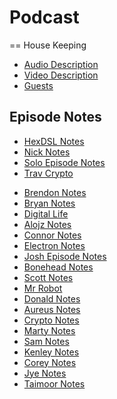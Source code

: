 = Podcast =

== House Keeping
* [[Audio Description]]
* [[Video Description]]
* [[Guests]]

== Episode Notes ==
* [[HexDSL Notes]]
* [[Nick Notes]]
* [[Solo Episode Notes]]
* [[Trav Crypto]]

* [[Brendon Notes]]
* [[Bryan Notes]]
* [[Digital Life]]
* [[Alojz Notes]]
* [[Connor Notes]]
* [[Electron Notes]]
* [[Josh Episode Notes]]
* [[Bonehead Notes]]
* [[Scott Notes]]
* [[Mr Robot]]
* [[Donald Notes]]
* [[Aureus Notes]]
* [[Crypto Notes]]
* [[Marty Notes]]
* [[Sam Notes]]
* [[Kenley Notes]]
* [[Corey Notes]]
* [[Jye Notes]]
* [[Taimoor Notes]]
